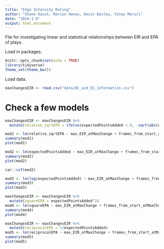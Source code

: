 ```yaml
---
title: "Edge Intensity Rating"
author: "Shane Hauck, Marion Haney, Devin Basley, Vinay Maruri"
date: "2024-1-8"
output: html_document
---
```


File for investigating linear and statistical relationships between EIR and EPA of plays.

Load in packages.
```r
knitr::opts_chunk$set(echo = TRUE)
library(tidyverse)
theme_set(theme_bw())
```


Load data.
```r
maxChangesEIR <- read.csv("data/BC_and_ES_information.csv")
```


# Check a few models
```r
maxChangesEIR <- maxChangesEIR %>%
  mutate(relative_sqrtEPA = ifelse(expectedPointsAdded < 0, -sqrt(abs(expectedPointsAdded)), sqrt(expectedPointsAdded)))

mod1 <- lm(relative_sqrtEPA ~ max_EIR_atMaxChange + frames_from_start_atMaxChange, data = maxChangesEIR)
summary(mod1)
plot(mod1)

mod2 <- lm(expectedPointsAdded ~ max_EIR_atMaxChange + frames_from_start_atMaxChange, data = maxChangesEIR)
summary(mod2)
plot(mod2)

```


```r
car::vif(mod2)
```


```r
mod3 <- lm(log(expectedPointsAdded) ~ max_EIR_atMaxChange + frames_from_start_atMaxChange, data = maxChangesEIR)
summary(mod3)
plot(mod3)
```


```r
maxChangesEIR <- maxChangesEIR %>%
  mutate(squareEPA = expectedPointsAdded^2)
mod4 <- lm(squareEPA ~ max_EIR_atMaxChange + frames_from_start_atMaxChange, data = maxChangesEIR)
summary(mod4)
plot(mod4)
```


```r
maxChangesEIR <- maxChangesEIR %>%
  mutate(reciprocalEPA = 1/expectedPointsAdded)
mod5 <- lm(reciprocalEPA ~ max_EIR_atMaxChange + frames_from_start_atMaxChange, data = maxChangesEIR)
summary(mod5)
plot(mod5)
```

